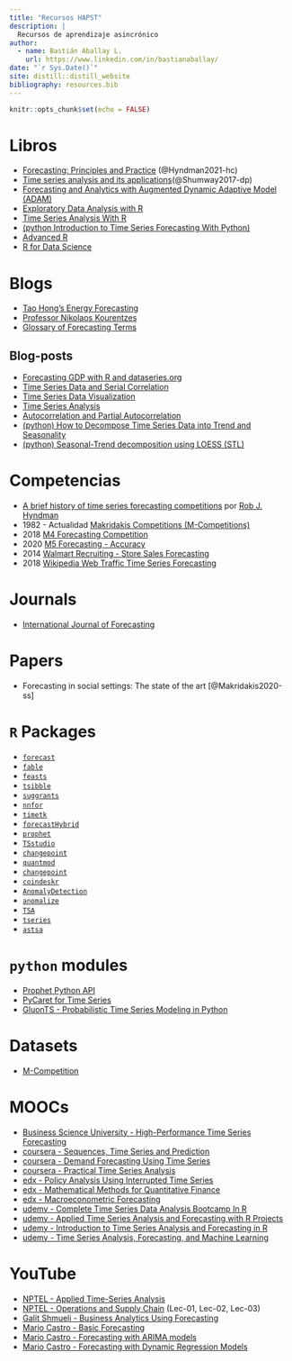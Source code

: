 ```yaml
---
title: "Recursos HAPST"
description: |
  Recursos de aprendizaje asincrónico
author:
  - name: Bastián Aballay L.
    url: https://www.linkedin.com/in/bastianaballay/
date: "`r Sys.Date()`"
site: distill::distill_website
bibliography: resources.bib
---
```


```r
knitr::opts_chunk$set(echo = FALSE)
```

# Libros

+ [Forecasting: Principles and Practice](https://otexts.com/fpp3/) (@Hyndman2021-hc)
+ [Time series analysis and its applications](https://www.stat.pitt.edu/stoffer/tsa4/index.html)(@Shumway2017-dp)
+ [Forecasting and Analytics with Augmented Dynamic Adaptive Model (ADAM)](https://openforecast.org/adam/)
+ [Exploratory Data Analysis with R](https://bookdown.org/rdpeng/exdata/)
+ [Time Series Analysis With R](https://nicolarighetti.github.io/Time-Series-Analysis-With-R/)
+ [(python Introduction to Time Series Forecasting With Python)](https://machinelearningmastery.com/introduction-to-time-series-forecasting-with-python/)
+ [Advanced R](https://adv-r.hadley.nz/)
+ [R for Data Science](https://r4ds.had.co.nz/)

# Blogs

+ [Tao Hong's Energy Forecasting](http://blog.drhongtao.com/)
+ [Professor Nikolaos Kourentzes](https://kourentzes.com/forecasting/)
+ [Glossary of Forecasting Terms](https://robjhyndman.com/mwh3/FG4.pdf)

## Blog-posts

+ [Forecasting GDP with R and dataseries.org](http://www.christophsax.com/2017/05/02/forecasting-gdp/)
+ [Time Series Data and Serial Correlation](https://www.econometrics-with-r.org/14-2-tsdasc.html)
+ [Time Series Data Visualization](https://dcl-data-vis.stanford.edu/)
+ [Time Series Analysis](http://r-statistics.co/Time-Series-Analysis-With-R.html)
+ [Autocorrelation and Partial Autocorrelation](https://www.mathworks.com/help/econ/autocorrelation-and-partial-autocorrelation.html)
+ [(python) How to Decompose Time Series Data into Trend and Seasonality](https://machinelearningmastery.com/decompose-time-series-data-trend-seasonality/)
+ [(python) Seasonal-Trend decomposition using LOESS (STL) ](https://www.statsmodels.org/dev/examples/notebooks/generated/stl_decomposition.html)

# Competencias

+ [A brief history of time series forecasting competitions](https://robjhyndman.com/hyndsight/forecasting-competitions/) por [Rob J. Hyndman](https://robjhyndman.com/)
+ 1982 - Actualidad [Makridakis Competitions (M-Competitions) ](https://en.wikipedia.org/wiki/Makridakis_Competitions)
+ 2018 [M4 Forecasting Competition](ttps://forecasters.org/blog/2017/11/10/m4-forecasting-competition/)
+ 2020 [M5 Forecasting - Accuracy](https://www.kaggle.com/c/m5-forecasting-accuracy/)
+ 2014 [Walmart Recruiting - Store Sales Forecasting](https://www.kaggle.com/c/walmart-recruiting-store-sales-forecasting)
+ 2018 [Wikipedia Web Traffic Time Series Forecasting](https://www.kaggle.com/c/web-traffic-time-series-forecasting/)

# Journals

+ [International Journal of Forecasting](https://forecasters.org/ijf/)

# Papers

+ Forecasting in social settings: The state of the art [@Makridakis2020-ss]

# `R` Packages

+ [`forecast`](https://cran.r-project.org/web/packages/forecast/index.html)
+ [`fable`](https://cran.r-project.org/web/packages/fable/index.html)
+ [`feasts`](https://cran.r-project.org/web/packages/feasts/index.html)
+ [`tsibble`](https://cran.r-project.org/web/packages/tsibble/index.html)
+ [`suggrants`](https://cran.r-project.org/web/packages/sugrrants/index.html)
+ [`nnfor`](https://cran.r-project.org/web/packages/nnfor/index.html)
+ [`timetk`](https://cran.r-project.org/web/packages/timetk/index.html)
+ [`forecastHybrid`](https://cran.r-project.org/web/packages/forecastHybrid/index.html)
+ [`prophet`](https://cran.r-project.org/web/packages/prophet/index.html)
+ [`TSstudio`](https://cran.r-project.org/web/packages/TSstudio/)
+ [`changepoint`](https://cran.r-project.org/web/packages/changepoint/index.html)
+ [`quantmod`](https://www.quantmod.com/)
+ [`changepoint`](https://cran.r-project.org/web/packages/changepoint/index.html)
+ [`coindeskr`](https://github.com/amrrs/coindeskr)
+ [`AnomalyDetection`](https://github.com/twitter/AnomalyDetection)
+ [`anomalize`](https://cran.r-project.org/web/packages/anomalize/index.html)
+ [`TSA`](https://cran.r-project.org/web/packages/TSA/index.html)
+ [`tseries`](https://cran.r-project.org/web/packages/tseries/index.html)
+ [`astsa`](https://github.com/nickpoison/astsa)

# `python` modules

+ [Prophet Python API](https://facebook.github.io/prophet/docs/quick_start.html#python-api) 
+ [PyCaret for Time Series](https://pycaret.readthedocs.io/en/time_series/api/time_series.html)
+ [GluonTS - Probabilistic Time Series Modeling in Python](https://ts.gluon.ai/#)

# Datasets

+ [M-Competition](https://forecasters.org/resources/time-series-data/m-competition/)

# MOOCs

+ [Business Science University - High-Performance Time Series Forecasting ](https://university.business-science.io/p/ds4b-203-r-high-performance-time-series-forecasting)
+ [coursera - Sequences, Time Series and Prediction](https://www.coursera.org/learn/tensorflow-sequences-time-series-and-prediction)
+ [coursera - Demand Forecasting Using Time Series](https://www.coursera.org/learn/demand-prediction-using-time-series)
+ [coursera - Practical Time Series Analysis](https://www.coursera.org/learn/practical-time-series-analysis)
+ [edx - Policy Analysis Using Interrupted Time Series](https://www.edx.org/course/policy-analysis-using-interrupted-time-series?index=product&queryID=1e4c350066762ecf3adb20d1c23ed9c6&position=4)
+ [edx - Mathematical Methods for Quantitative Finance](https://www.edx.org/course/mathematical-methods-for-quantitative-finance?index=product&queryID=1e4c350066762ecf3adb20d1c23ed9c6&position=2)
+ [edx - Macroeconometric Forecasting](https://www.edx.org/course/macroeconometric-forecasting-2?index=product&queryID=1e4c350066762ecf3adb20d1c23ed9c6&position=1)
+ [udemy - Complete Time Series Data Analysis Bootcamp In R ](https://www.udemy.com/course/complete-time-series-data-analysis-bootcamp-in-r/)
+ [udemy - Applied Time Series Analysis and Forecasting with R Projects ](https://www.udemy.com/course/r-applied-time-series-analysis-forecasting-r-projects-r-tutorials/)
+ [udemy - Introduction to Time Series Analysis and Forecasting in R ](https://www.udemy.com/course/time-series-analysis-and-forecasting-in-r/)
+ [udemy - Time Series Analysis, Forecasting, and Machine Learning ](https://www.udemy.com/course/time-series-analysis/) 

# YouTube

+ [NPTEL - Applied Time-Series Analysis](https://www.youtube.com/playlist?list=PLvOh309NvHlH0lVEyBFTv3oJ_TbDAWkP7)
+ [NPTEL - Operations and Supply Chain](https://www.youtube.com/watch?v=MbNmIZNy3qI&list=PL040D2F9406691BE6&index=4) (Lec-01, Lec-02, Lec-03)
+ [Galit Shmueli - Business Analytics Using Forecasting](https://www.youtube.com/watch?v=y5HG8ZQ_mfE&list=PLoK4oIB1jeK0LHLbZW3DTT05e4srDYxFq)
+ [Mario Castro - Basic Forecasting](https://www.youtube.com/watch?v=RrRQq0OkRcI&list=PLvO5R9cL9m4QkpZCTXFjPwT3ZJvUZgN3o)
+ [Mario Castro - Forecasting with ARIMA models](https://www.youtube.com/watch?v=gl4zWosvQJg&list=PLvO5R9cL9m4QFb428_oryDTeCyJHm8vb_)
+ [Mario Castro - Forecasting with Dynamic Regression Models](https://www.youtube.com/watch?v=ZE393XLAmu8&list=PLvO5R9cL9m4Qe8Ie99QVvSt-igcEa5Dii)